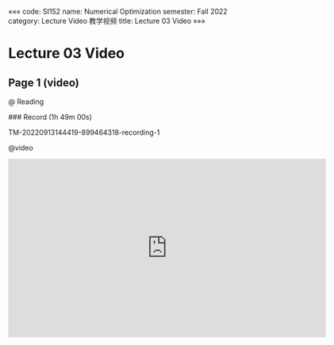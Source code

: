 «««
code: SI152
name: Numerical Optimization
semester: Fall 2022
category: Lecture Video 教学视频
title: Lecture 03 Video
»»»

# Lecture 03 Video

## Page 1 (video)

@ Reading

<div class="markdown-body">
### Record (1h 49m 00s)

TM-20220913144419-899464318-recording-1
</div>

@video

<iframe src="https://sbbrisk.com/e/tei4kyhd77el.html" frameborder=0 marginwidth=0 marginheight=0 scrolling=no width=640 height=360 allowfullscreen></iframe>
